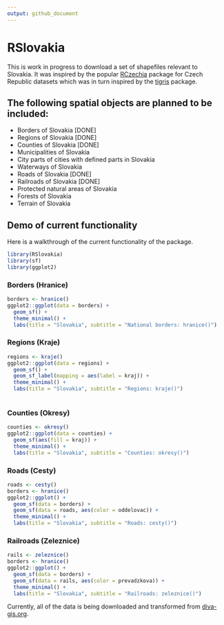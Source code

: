 ```yaml
---
output: github_document
---
```


# RSlovakia

This is work in progress to download a set of shapefiles relevant to Slovakia. It was inspired by the popular [RCzechia](https://github.com/jlacko/RCzechia) package for Czech Republic datasets which was in turn inspired by the [tigris](https://github.com/walkerke/tigris) package.

## The following spatial objects are planned to be included:

* Borders of Slovakia [DONE]
* Regions of Slovakia [DONE]
* Counties of Slovakia [DONE]
* Municipalities of Slovakia
* City parts of cities with defined parts in Slovakia
* Waterways of Slovakia
* Roads of Slovakia [DONE]
* Railroads of Slovakia [DONE]
* Protected natural areas of Slovakia
* Forests of Slovakia
* Terrain of Slovakia

## Demo of current functionality

Here is a walkthrough of the current functionality of the package.

```r

library(RSlovakia)
library(sf)
library(ggplot2)

```

### Borders (Hranice)

```r

borders <- hranice()
ggplot2::ggplot(data = borders) +
  geom_sf() +
  theme_minimal() +
  labs(title = "Slovakia", subtitle = "National borders: hranice()")

```

### Regions (Kraje)

```r

regions <- kraje()
ggplot2::ggplot(data = regions) +
  geom_sf() +
  geom_sf_label(mapping = aes(label = kraj)) +
  theme_minimal() +
  labs(title = "Slovakia", subtitle = "Regions: kraje()")
  
```

### Counties (Okresy)

```r

counties <- okresy()
ggplot2::ggplot(data = counties) +
  geom_sf(aes(fill = kraj)) +
  theme_minimal() +
  labs(title = "Slovakia", subtitle = "Counties: okresy()")

```

### Roads (Cesty)

```r

roads <- cesty()
borders <- hranice()
ggplot2::ggplot() +
  geom_sf(data = borders) +
  geom_sf(data = roads, aes(color = oddelovac)) +
  theme_minimal() +
  labs(title = "Slovakia", subtitle = "Roads: cesty()")

```

### Railroads (Zeleznice)

```r

rails <- zeleznice()
borders <- hranice()
ggplot2::ggplot() +
  geom_sf(data = borders) +
  geom_sf(data = rails, aes(color = prevadzkova)) +
  theme_minimal() +
  labs(title = "Slovakia", subtitle = "Railroads: zeleznice()")

```

Currently, all of the data is being downloaded and transformed from [diva-gis.org](http://www.diva-gis.org/gdata).
